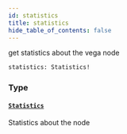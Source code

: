 ```yaml
---
id: statistics
title: statistics
hide_table_of_contents: false
---
```



get statistics about the vega node

```graphql
statistics: Statistics!
```


### Type

#### [`Statistics`](/mainnet/api/graphql/objects/statistics)

Statistics about the node




